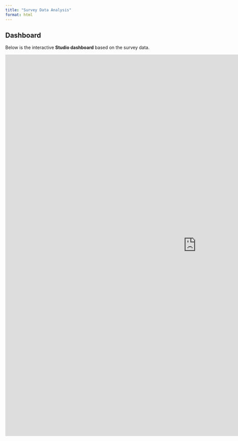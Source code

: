 ```yaml
---
title: "Survey Data Analysis"
format: html
---
```


## **Dashboard**

Below is the interactive **Studio dashboard** based on the survey data.

<iframe 
    width="1200" 
    height="1200" 
    src="https://lookerstudio.google.com/embed/reporting/89454e1c-6658-42b7-9a92-517d8a90e9ed/page/nSmnE"
    frameborder="0"
    style="border:0"
    allowfullscreen 
    sandbox="allow-storage-access-by-user-activation allow-scripts allow-same-origin allow-popups allow-popups-to-escape-sandbox">
</iframe>

